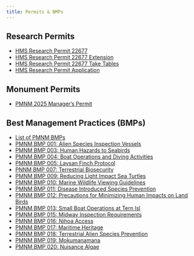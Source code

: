 ```yaml
---
title: Permits & BMPs
---
```


## Research Permits
-   [HMS Research Permit 22677](https://drive.google.com/file/d/1lJQejg5KpWTC00NP_5Hl8eL3Py6AuHrK/view?usp=sharing){.external target="_blank"}
-   [HMS Research Permit 22677 Extension](https://drive.google.com/file/d/1AZj4mJ0IJtxCG2nDcgFWhttW-2-mrYD-/view?usp=sharing){.external target="_blank"}
-   [HMS Research Permit 22677 Take Tables](https://drive.google.com/file/d/1swpsPipAr9MkETq0aw9IveT77tmjPX1r/view?usp=sharing){.external target="_blank"}
-   [HMS Research Permit Application](https://drive.google.com/file/d/15sigdlIywf_jthwkQDGeh1F5CQ_ntpfY/view?usp=sharing){.external target="_blank"}

## Monument Permits
-   [PMNM 2025 Manager's Permit](https://drive.google.com/file/d/102-eJExz8kux1uAbWQeRGvmkDLYdociK/view?usp=sharing){.external target="_blank"}

## Best Management Practices (BMPs)
-   [List of PMNM BMPs](https://www.papahanaumokuakea.gov/permit/bestmanagement.html){.external target="_blank"}
-   [PMNM BMP 001: Alien Species Inspection Vessels](https://drive.google.com/file/d/1ahwjtV2ua7ps4dKhYl1LBSEPatJY7bZ3/view?usp=sharing){.external target="_blank"}
-   [PMNM BMP 003: Human Hazards to Seabirds](https://drive.google.com/file/d/1SENO9tjqoL7jAUpW-jhmXB9fcmS7b3f-/view?usp=sharing){.external target="_blank"}
-   [PMNM BMP 004: Boat Operations and Diving Activities](https://drive.google.com/file/d/1FmPNN7uj1tZj_HYXg5J3mZnfXPXZodWk/view?usp=sharing){.external target="_blank"}
-   [PMNM BMP 005: Laysan Finch Protocol](https://drive.google.com/file/d/14G53crPbASJmeqNeItS39KdM0Poa5PX5/view?usp=sharing){.external target="_blank"}
-   [PNNM BMP 007: Terrestrial Biosecurity](https://drive.google.com/file/d/1lm2aUKkc3Yco7hNbRkKPPULHyGLHgTsZ/view?usp=sharing){.external target="_blank"}
-   [PMNM BMP 009: Reducing Light Impact Sea Turtles](https://drive.google.com/file/d/1FFGDmS7y3mlG2NPCjt20h4hQU76qq26c/view?usp=sharing){.external target="_blank"}
-   [PMNM BMP 010: Marine Wildlife Viewing Guidelines](https://drive.google.com/file/d/1LFGaDE2m_YCjlMGSWPBDzwNxNKDTUqg3/view?usp=sharing){.external target="_blank"}
-   [PMNM BMP 011: Disease Introduced Species Prevention](https://drive.google.com/file/d/1UQPAvenhAUXKg3wkRpVILbogqp8fjwzu/view?usp=sharing){.external target="_blank"}
-   [PMNM BMP 012: Precautions for Minimizing Human Impacts on Land Birds](https://drive.google.com/file/d/1EqIHyQFuvw4UXJeCLXZ06NNo_U39Dz0r/view?usp=sharing){.external target="_blank"}
-   [PMNM BMP 013: Small Boat Operations at Tern Isl](https://drive.google.com/file/d/1ExTq8s4llkiHGYXmIUemmX0MVjZeyDfi/view?usp=sharing){.external target="_blank"}
-   [PMNM BMP 015: Midway Inspection Requirements](https://drive.google.com/file/d/1cH5WTKCK2mlcOSxyyo6m1-wHt4U9Cva3/view?usp=sharing){.external target="_blank"}
-   [PMNM BMP 016: Nihoa Access](https://drive.google.com/file/d/1__OVrVUB_FnvoCB-tbWpujGUVXWm_gdV/view?usp=sharing){.external target="_blank"}
-   [PMNM BMP 017: Maritime Heritage](https://drive.google.com/file/d/1RMYrG8pWZ4aqhwhh-a3L7nwb7iTKnAXg/view?usp=sharing){.external target="_blank"}
-   [PMNM BMP 018: Terrestrial Alien Species Prevention](https://drive.google.com/file/d/1vU5ERL_4AuAjLq3oWNFXxmvDWRFEicf0/view?usp=sharing){.external target="_blank"}
-   [PMNM BMP 019: Mokumanamana](https://drive.google.com/file/d/1NiZ56JjSGiUeJyEVjzgO-BSa41MNNEcx/view?usp=sharing){.external target="_blank"}
-   [PMNM BMP 020: Nuisance Algae](https://drive.google.com/file/d/1nqi5KwJ9qq2UKAXlMQo5yV1TijFk2JuY/view?usp=sharing){.external target="_blank"}